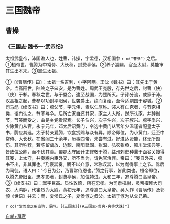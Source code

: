 # 三国魏帝

## 曹操

### 《三国志·魏书一·武帝纪》

太祖武皇帝，沛国谯人也，姓曹，讳操，字孟德，汉相国参 `r n("曹参")` 之后。①桓帝世，曹腾为中常侍、大长秋，封费亭侯。②养子嵩嗣，官至太尉，莫能审其生出本末。③嵩生太祖。

①〔《曹瞒传》曰〕：太祖一名吉利，小字阿瞒。王沈《魏书》曰：其先出于黄帝。当高阳世，陆终之子曰安，是为曹姓。周武王克殷，存先世之后，封曹（快）〔侠〕于邾。春秋之世，与于盟会，逮至战国，为楚所灭。子孙分流，或家于沛。汉高祖之起，曹参以功封平阳侯，世袭爵土，绝而复绍，至今适嗣国于容城。②司马彪《续汉书》曰：腾父节，字元伟，素以仁厚称。邻人有亡豕者，与节豕相类，诣门认之，节不与争。后所亡豕自还其家，豕主人大惭，送所认豕，并辞谢节，节笑而受之，由是乡党贵叹焉。长子伯兴，次子仲兴，次子叔兴。腾字季兴，少除黄门从官。永宁元年，邓太后诏黄门，令选中黄门从官年少温谨者配皇太子书，腾应其选。太子特亲爱腾，饮食赏赐与众有异。顺帝即位，为小黄门，迁至中常侍、大长秋。在省闼三十余年，历事四帝，未尝有过。好进达贤能，终无所毁伤。其所称荐，若陈留虞放、边韶、南阳延固、张温、弘农张奂、颍川堂溪典等，皆致位公卿，而不伐其善。蜀郡太守因计吏修敬于腾，益州刺史种暠于函谷关搜得其笺，上太守，并奏腾内臣外交，所不当为，请免官治罪。帝曰：“笺自外来，腾书不出，非其罪也。”乃寝暠奏。腾不以介意，常称叹暠，以为嵩得事上之节。暠后为司徒，语人曰：“今日为公，乃曹常侍恩也。”腾之行事，皆此类也。桓帝即位，以腾先帝旧臣，忠孝彰著，封费亭侯，加位特进。太和三年，追尊腾曰高皇帝。③《续汉书》曰：嵩字巨高。质性敦慎，所在忠孝。为司隶校尉，灵帝擢拜大司农、大鸿胪，代崔烈为太尉。黄初元年，追尊嵩曰太皇帝。吴人作《曹瞒传》及郭颁《世语》并云：嵩，夏侯氏之子，夏侯惇之叔父。太祖于惇为从父兄弟。

`r co("堂而皇之用盗狗，霸气。[《三国志》](#三国志-曹爽-爽等伏诛)")` 

[自嘲+拜官](#三国志-蒋济)
